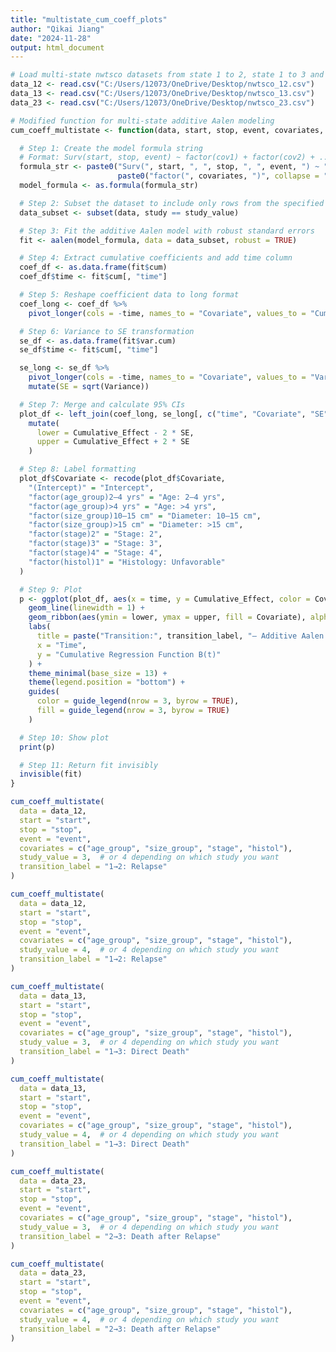 ```yaml
---
title: "multistate_cum_coeff_plots"
author: "Qikai Jiang"
date: "2024-11-28"
output: html_document
---
```


```r
# Load multi-state nwtsco datasets from state 1 to 2, state 1 to 3 and state 2 to 3
data_12 <- read.csv("C:/Users/12073/OneDrive/Desktop/nwtsco_12.csv")
data_13 <- read.csv("C:/Users/12073/OneDrive/Desktop/nwtsco_13.csv")
data_23 <- read.csv("C:/Users/12073/OneDrive/Desktop/nwtsco_23.csv")
```

```r
# Modified function for multi-state additive Aalen modeling
cum_coeff_multistate <- function(data, start, stop, event, covariates, study_value, transition_label) {

  # Step 1: Create the model formula string
  # Format: Surv(start, stop, event) ~ factor(cov1) + factor(cov2) + ...
  formula_str <- paste0("Surv(", start, ", ", stop, ", ", event, ") ~ ",
                        paste0("factor(", covariates, ")", collapse = " + "))
  model_formula <- as.formula(formula_str)

  # Step 2: Subset the dataset to include only rows from the specified study
  data_subset <- subset(data, study == study_value)

  # Step 3: Fit the additive Aalen model with robust standard errors
  fit <- aalen(model_formula, data = data_subset, robust = TRUE)

  # Step 4: Extract cumulative coefficients and add time column
  coef_df <- as.data.frame(fit$cum)
  coef_df$time <- fit$cum[, "time"]

  # Step 5: Reshape coefficient data to long format
  coef_long <- coef_df %>%
    pivot_longer(cols = -time, names_to = "Covariate", values_to = "Cumulative_Effect")

  # Step 6: Variance to SE transformation
  se_df <- as.data.frame(fit$var.cum)
  se_df$time <- fit$cum[, "time"]

  se_long <- se_df %>%
    pivot_longer(cols = -time, names_to = "Covariate", values_to = "Variance") %>%
    mutate(SE = sqrt(Variance))

  # Step 7: Merge and calculate 95% CIs
  plot_df <- left_join(coef_long, se_long[, c("time", "Covariate", "SE")], by = c("time", "Covariate")) %>%
    mutate(
      lower = Cumulative_Effect - 2 * SE,
      upper = Cumulative_Effect + 2 * SE
    )

  # Step 8: Label formatting
  plot_df$Covariate <- recode(plot_df$Covariate,
    "(Intercept)" = "Intercept",
    "factor(age_group)2–4 yrs" = "Age: 2–4 yrs",
    "factor(age_group)>4 yrs" = "Age: >4 yrs",
    "factor(size_group)10–15 cm" = "Diameter: 10–15 cm",
    "factor(size_group)>15 cm" = "Diameter: >15 cm",
    "factor(stage)2" = "Stage: 2",
    "factor(stage)3" = "Stage: 3",
    "factor(stage)4" = "Stage: 4",
    "factor(histol)1" = "Histology: Unfavorable"
  )

  # Step 9: Plot
  p <- ggplot(plot_df, aes(x = time, y = Cumulative_Effect, color = Covariate)) +
    geom_line(linewidth = 1) +
    geom_ribbon(aes(ymin = lower, ymax = upper, fill = Covariate), alpha = 0.2, color = NA) +
    labs(
      title = paste("Transition:", transition_label, "— Additive Aalen Model, Study", study_value),
      x = "Time",
      y = "Cumulative Regression Function B(t)"
    ) +
    theme_minimal(base_size = 13) +
    theme(legend.position = "bottom") +
    guides(
      color = guide_legend(nrow = 3, byrow = TRUE),
      fill = guide_legend(nrow = 3, byrow = TRUE)
    )

  # Step 10: Show plot
  print(p)

  # Step 11: Return fit invisibly
  invisible(fit)
}
```

```r
cum_coeff_multistate(
  data = data_12,
  start = "start",
  stop = "stop",
  event = "event",
  covariates = c("age_group", "size_group", "stage", "histol"),
  study_value = 3,  # or 4 depending on which study you want
  transition_label = "1→2: Relapse"
)
```

```r
cum_coeff_multistate(
  data = data_12,
  start = "start",
  stop = "stop",
  event = "event",
  covariates = c("age_group", "size_group", "stage", "histol"),
  study_value = 4,  # or 4 depending on which study you want
  transition_label = "1→2: Relapse"
)
```

```r
cum_coeff_multistate(
  data = data_13,
  start = "start",
  stop = "stop",
  event = "event",
  covariates = c("age_group", "size_group", "stage", "histol"),
  study_value = 3,  # or 4 depending on which study you want
  transition_label = "1→3: Direct Death"
)
```

```r
cum_coeff_multistate(
  data = data_13,
  start = "start",
  stop = "stop",
  event = "event",
  covariates = c("age_group", "size_group", "stage", "histol"),
  study_value = 4,  # or 4 depending on which study you want
  transition_label = "1→3: Direct Death"
)
```

```r
cum_coeff_multistate(
  data = data_23,
  start = "start",
  stop = "stop",
  event = "event",
  covariates = c("age_group", "size_group", "stage", "histol"),
  study_value = 3,  # or 4 depending on which study you want
  transition_label = "2→3: Death after Relapse"
)
```

```r
cum_coeff_multistate(
  data = data_23,
  start = "start",
  stop = "stop",
  event = "event",
  covariates = c("age_group", "size_group", "stage", "histol"),
  study_value = 4,  # or 4 depending on which study you want
  transition_label = "2→3: Death after Relapse"
)
```
